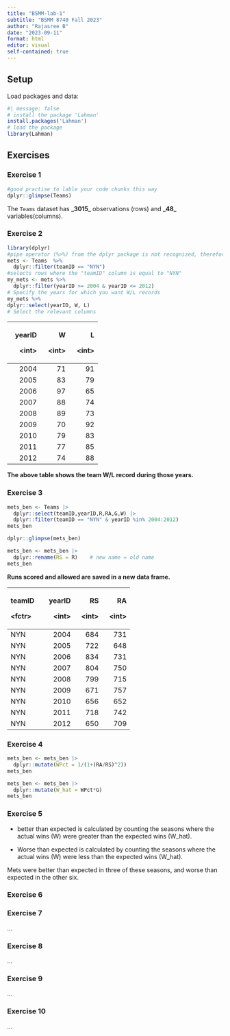 ```yaml
---
title: "BSMM-lab-1"
subtitle: "BSMM 8740 Fall 2023"
author: "Rajasree B"
date: "2023-09-11"
format: html
editor: visual
self-contained: true
---
```


## Setup

Load packages and data:

```r
#| message: false
# install the package 'Lahman'
install.packages('Lahman')
# load the package
library(Lahman)
```

## Exercises

### Exercise 1

```r
#good practise to lable your code chunks this way
dplyr::glimpse(Teams)
```

The `Teams` dataset has \_**3015**\_ observations (rows) and \_**48**\_ variables(columns).

### Exercise 2

```r
library(dplyr)
#pipe operator (%>%) from the dplyr package is not recognized, therefore make sure to load the package 
mets <- Teams  %>% 
  dplyr::filter(teamID == "NYN")
#selects rows where the "teamID" column is equal to "NYN"
my_mets <- mets %>% 
  dplyr::filter(yearID >= 2004 & yearID <= 2012)
# Specify the years for which you want W/L records
my_mets %>% 
dplyr::select(yearID, W, L)
# Select the relevant columns

```

+---------+---------+---------+
| yearID  | W       | L       |
|         |         |         |
| \<int\> | \<int\> | \<int\> |
+========:+========:+========:+
| 2004    | 71      | 91      |
+---------+---------+---------+
| 2005    | 83      | 79      |
+---------+---------+---------+
| 2006    | 97      | 65      |
+---------+---------+---------+
| 2007    | 88      | 74      |
+---------+---------+---------+
| 2008    | 89      | 73      |
+---------+---------+---------+
| 2009    | 70      | 92      |
+---------+---------+---------+
| 2010    | 79      | 83      |
+---------+---------+---------+
| 2011    | 77      | 85      |
+---------+---------+---------+
| 2012    | 74      | 88      |
+---------+---------+---------+

**The above table shows the team W/L record during those years.**

### Exercise 3

```r
mets_ben <- Teams |>
  dplyr::select(teamID,yearID,R,RA,G,W) |>
  dplyr::filter(teamID == "NYN" & yearID %in% 2004:2012)
mets_ben

dplyr::glimpse(mets_ben)

mets_ben <- mets_ben |>
  dplyr::rename(RS = R)    # new name = old name
mets_ben

```

**Runs scored and allowed are saved in a new data frame.**

+----------+---------+---------+---------+
| teamID   | yearID  | RS      | RA      |
|          |         |         |         |
| \<fctr\> | \<int\> | \<int\> | \<int\> |
+:=========+========:+========:+========:+
| NYN      | 2004    | 684     | 731     |
+----------+---------+---------+---------+
| NYN      | 2005    | 722     | 648     |
+----------+---------+---------+---------+
| NYN      | 2006    | 834     | 731     |
+----------+---------+---------+---------+
| NYN      | 2007    | 804     | 750     |
+----------+---------+---------+---------+
| NYN      | 2008    | 799     | 715     |
+----------+---------+---------+---------+
| NYN      | 2009    | 671     | 757     |
+----------+---------+---------+---------+
| NYN      | 2010    | 656     | 652     |
+----------+---------+---------+---------+
| NYN      | 2011    | 718     | 742     |
+----------+---------+---------+---------+
| NYN      | 2012    | 650     | 709     |
+----------+---------+---------+---------+

### Exercise 4

```r
mets_ben <- mets_ben |>
  dplyr::mutate(WPct = 1/(1+(RA/RS)^2))
mets_ben

mets_ben <- mets_ben |>
  dplyr::mutate(W_hat = WPct*G)
mets_ben

```

### Exercise 5

-   better than expected is calculated by counting the seasons where the actual wins (W) were greater than the expected wins (W_hat).

-   Worse than expected is calculated by counting the seasons where the actual wins (W) were less than the expected wins (W_hat).

Mets were better than expected in three of these seasons, and worse than expected in the other six.

### Exercise 6

### Exercise 7

...

### Exercise 8

...

### Exercise 9

...

### Exercise 10

...
